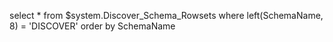 select * from $system.Discover_Schema_Rowsets
where left(SchemaName, 8) = 'DISCOVER'
order by SchemaName
